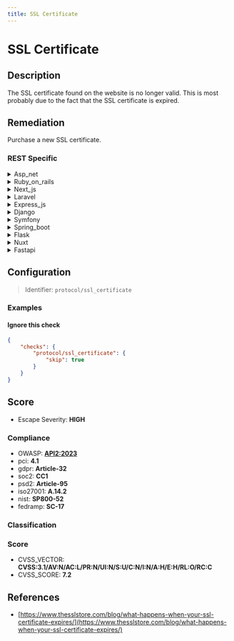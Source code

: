 ```yaml
---
title: SSL Certificate
---
```


# SSL Certificate

## Description

The SSL certificate found on the website is no longer valid. This is most probably due to the fact that the SSL certificate is expired.


## Remediation

Purchase a new SSL certificate.



### REST Specific

<details>
    <summary>Asp_net</summary>

Renew the expired SSL certificate for the website. Ensure that the new certificate is properly installed and configured within the ASP.NET framework's server settings. Set up auto-renewal if possible to prevent future expirations.

</details>

<details>
    <summary>Ruby_on_rails</summary>

To address the expired SSL certificate issue in a Ruby on Rails application, you should first acquire a new SSL certificate from a trusted Certificate Authority (CA). Once obtained, update your server configuration to use the new certificate. For servers running Nginx or Apache, this involves replacing the old certificate files with the new ones and restarting the server. Ensure that your Rails application is configured to force SSL usage with 'config.force_ssl = true' in the 'config/environments/production.rb' file to redirect all traffic over HTTPS. Additionally, set up automatic certificate renewal if your CA supports it to prevent future expirations.

</details>

<details>
    <summary>Next_js</summary>

Renew the expired SSL certificate for your Next.js application. Ensure that the new certificate is properly installed and configured on your web server. Set up auto-renewal if possible to prevent future expirations.

</details>

<details>
    <summary>Laravel</summary>

To address the expired SSL certificate issue in a Laravel application, you should first acquire a new SSL certificate from a trusted Certificate Authority (CA). Once you have the new certificate, update your web server configuration to use the new certificate files. For Apache, this involves editing the 'ssl.conf' file or the specific site's configuration file within '/etc/apache2/sites-available/'. For Nginx, you would update the 'nginx.conf' file or the server block file for your site within '/etc/nginx/sites-available/'. After updating the configuration, restart the web server to apply the changes. Additionally, consider setting up auto-renewal for your SSL certificates if your CA provides that service to prevent future expirations.

</details>

<details>
    <summary>Express_js</summary>

To remediate the expired SSL certificate issue in an Express.js application, you should first acquire a new SSL certificate from a trusted Certificate Authority (CA). Once you have the new certificate, update your Express.js server configuration to use the new certificate and private key files. Restart your Express.js server to apply the changes, ensuring that HTTPS connections are secure and trusted by clients.

</details>

<details>
    <summary>Django</summary>

Ensure that the SSL certificate for the website is up-to-date. Renew the expired certificate immediately, and configure the server to use the new certificate. In Django, you can also set up automatic renewal with a tool like Certbot to prevent future expirations.

</details>

<details>
    <summary>Symfony</summary>

To address the expired SSL certificate issue in a Symfony-based application, you should first acquire a new SSL certificate from a trusted Certificate Authority (CA). Once obtained, configure your web server (e.g., Apache, Nginx) to use the new certificate. For Apache, update the 'SSLCertificateFile' and 'SSLCertificateKeyFile' directives in the virtual host file. For Nginx, update the 'ssl_certificate' and 'ssl_certificate_key' directives. After making these changes, restart the web server to apply the new configuration. Additionally, consider setting up auto-renewal for your SSL certificates to prevent future expirations.

</details>

<details>
    <summary>Spring_boot</summary>

Renew the expired SSL certificate for your Spring Boot application. Ensure that the new certificate is properly installed and configured in the server where your application is hosted. After installation, restart the Spring Boot application to load the new certificate.

</details>

<details>
    <summary>Flask</summary>

To address the expired SSL certificate issue in a Flask application, you should first obtain a new SSL certificate from a trusted Certificate Authority (CA). Once you have the new certificate, configure your Flask application to use it by setting the 'ssl_context' parameter in the 'app.run()' method with the paths to your new certificate and private key files. Ensure that your web server (e.g., Nginx or Apache) is also updated with the new certificate details if it's handling SSL termination.

</details>

<details>
    <summary>Nuxt</summary>

Renew the expired SSL certificate for your Nuxt.js application. Ensure that the new certificate is properly installed and configured on your web server. Set up auto-renewal if possible to prevent future expirations.

</details>

<details>
    <summary>Fastapi</summary>

To remediate the expired SSL certificate issue in a FastAPI application, you should first acquire a new SSL certificate from a trusted Certificate Authority (CA). Once you have the new certificate, configure your FastAPI server to use it by updating the SSL context in your application's startup code. Ensure that the paths to the new certificate file and private key are correctly specified. Additionally, set up auto-renewal for your SSL certificates to prevent future expirations.

</details>

## Configuration

> Identifier: `protocol/ssl_certificate`



### Examples



#### Ignore this check

```json
{
    "checks": {
        "protocol/ssl_certificate": {
            "skip": true
        }
    }
}
```




## Score

- Escape Severity: **<span className="high-severity">HIGH</span>**

### Compliance

- OWASP: **[API2:2023](https://github.com/OWASP/API-Security/blob/master/editions/2023/en/0xa2-broken-authentication.md)**
- pci: **4.1**
- gdpr: **Article-32**
- soc2: **CC1**
- psd2: **Article-95**
- iso27001: **A.14.2**
- nist: **SP800-52**
- fedramp: **SC-17**

### Classification






### Score

- CVSS_VECTOR: **CVSS:3.1/AV:N/AC:L/PR:N/UI:N/S:U/C:N/I:N/A:H/E:H/RL:O/RC:C**
- CVSS_SCORE: **7.2**

## References

- [https://www.thesslstore.com/blog/what-happens-when-your-ssl-certificate-expires/](https://www.thesslstore.com/blog/what-happens-when-your-ssl-certificate-expires/)
  